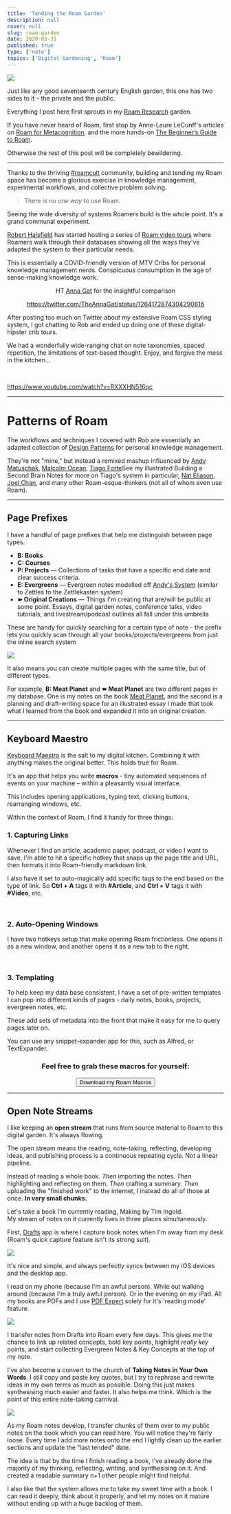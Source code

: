 ```yaml
---
title: 'Tending the Roam Garden'
description: null
cover: null
slug: roam-garden
date: 2020-05-31
published: true
type: ['note']
topics: ['Digital Gardening', 'Roam']
---
```



<Image src="https://res.cloudinary.com/dg3gyk0gu/image/upload/c_scale,w_580/v1590361285/maggieappleton.com/digital-gardening-theory/garden-sm-2.png" />

Just like any good seventeenth century English garden, this one has two sides to it – the private and the public.

Everything I post here first sprouts in my [Roam Research](https://roamresearch.com) garden. 

<ImageFrame alt="A screen capture of my system in Roam" src="https://res.cloudinary.com/dg3gyk0gu/image/upload/c_scale,w_1720/v1590188713/maggieappleton.com/notes/roam_theme_maggie.png" />

If you have never heard of Roam, first stop by Anne-Laure LeCunff's articles on <a href="https://nesslabs.com/roam-research">Roam for Metacognition</a>, and the more hands-on <a href="https://nesslabs.com/roam-research-beginner-guide">The Beginner’s Guide to Roam</a>.
 
Otherwise the rest of this post will be completely bewildering.

---

Thanks to the thriving <a href="https://twitter.com/hashtag/roamcult">#roamcult</a> community, building and tending my Roam space has become a glorious exercise in knowledge management, experimental workflows, and collective problem solving. 

> There is no *one way* to use Roam. 

Seeing the wide diversity of systems Roamers build is the whole point. It's a grand communal experiment.

<p><a href="https://www.influenceinsights.io/">Robert Haisfield</a> has started hosting a series of <a href="https://www.youtube.com/channel/UCWA6aNcUjK2w0Z_-0UURq_g/videos">Roam video tours</a> where Roamers walk through their databases showing all the ways they've adapted the system to their particular needs.</p>

<p>This is essentially a COVID-friendly version of MTV Cribs for personal knowledge management nerds. Conspicuous consumption in the age of sense-making knowledge work.</p>

<Center>

<Subtext>

HT <a href="https://twitter.com/TheAnnaGat">Anna Gat</a> for the insightful comparison

</Subtext>

https://twitter.com/TheAnnaGat/status/1264172874304290816

</Center>

<p>After posting too much on Twitter about my extensive <Link to="/painting-roam">Roam CSS styling system</Link>, I got chatting to Rob and ended up doing one of these digital-hipster crib tours.</p>

<p>We had a wonderfully wide-ranging chat on note taxonomies, spaced repetition, the limitations of text-based thought. Enjoy, and forgive the mess in the kitchen...</p>

<br />

<p>

https://www.youtube.com/watch?v=RXXXHN516qc

</p>

---

<h1>Patterns of Roam</h1>

<p>The workflows and techniques I covered with Rob are essentially an adapted collection of <a href="https://en.wikipedia.org/wiki/Design_pattern">Design Patterns</a> for personal knowledge management.</p>

<p>They're not "mine," but instead a remixed mashup influenced by <a href="https://andymatuschak.com">Andy Matuschak</a>, <a href="https://malcolmocean.com/">Malcolm Ocean</a>, <a href="https://fortelabs.co/">Tiago Forte</a><Footnote count={2}>See my illustrated <Link to="/basb">Building a Second Brain Notes</Link> for more on Tiago's system in particular</Footnote>, <a href="https://learn.nateliason.com/">Nat Eliason</a>, <a href="http://joelchan.me/">Joel Chan</a>, and many other Roam-esque-thinkers  
(not all of whom even use Roam).</p>

---

## Page Prefixes

I have a handful of page prefixes that help me distinguish between page types.

<ul>
    <li><b>B: Books</b></li>
    <li><b>C: Courses</b></li>
    <li><b>P: Projects</b> –– Collections of tasks that have a specific end date and clear success criteria.</li>
    <li><b>E: Evergreens</b> –– Evergreen notes modelled off <a href="https://notes.andymatuschak.org/Evergreen_notes">Andy's System</a> (similar to Zettles to the Zettlekasten system)</li>
    <li><b>➽ Original Creations</b> –– Things I'm creating that are/will be public at some point. Essays, <Link to="/garden">digital garden notes</Link>, conference talks, video tutorials, and livestream/podcast outlines all fall under this umbrella</li>
</ul>

These are handy for quickly searching for a certain type of note - the prefix lets you quickly scan through all your books/projects/evergreens from just the inline search system

<Image src="https://res.cloudinary.com/dg3gyk0gu/image/upload/v1590796137/maggieappleton.com/notes/roam-garden/inlinesearch.png" />

<p>It also means you can create multiple pages with the same title, but of different types.</p>


<p>
For example, <b>B: Meat Planet</b> and <b>➽ Meat Planet</b> are two different pages in my database. One is my notes on the book <a href="https://www.ucpress.edu/book/9780520295537/meat-planet">Meat Planet</a>, and the second is a planning and draft-writing space for an <Link to="/meat-planet">illustrated essay I made</Link> that took what I learned from the book and expanded it into an original creation.
</p>

---

## Keyboard Maestro

<p><a href="https://www.keyboardmaestro.com/main/">Keyboard Maestro</a> is the salt to my digital kitchen. Combining it with anything makes the original better.  This holds true for Roam.  

It's an app that helps you write <b>macros</b> - tiny automated sequences of events on your machine – within a pleasantly visual interface.</p>

<ImageFrame src="https://res.cloudinary.com/dg3gyk0gu/image/upload/v1590954520/maggieappleton.com/notes/roam-garden/keyboardmaestro.png" />

This includes opening applications, typing text, clicking buttons, rearranging windows, etc.

Within the context of Roam, I find it handy for three things:

### 1. Capturing Links

Whenever I find an article, academic paper, podcast, or video I want to save, I'm able to hit a specific hotkey that snaps up the page title and URL, then formats it into Roam-friendly markdown link.

<ImageFrame src="https://res.cloudinary.com/dg3gyk0gu/image/upload/v1590959288/maggieappleton.com/notes/roam-garden/linkcapture.gif" />

I also have it set to auto-magically add specific tags to the end based on the type of link. So **Ctrl + A** tags it with **#Article**, and **Ctrl + V** tags it with **#Video**, etc.

<br />

### 2. Auto-Opening Windows

I have two hotkeys setup that make opening Roam frictionless. One opens it as a new window, and another opens it as a new tab to the right.

<ImageFrame src="https://res.cloudinary.com/dg3gyk0gu/image/upload/v1590958542/maggieappleton.com/notes/roam-garden/quickopen.gif" />

<br />

### 3. Templating

To help keep my data base consistent, I have a set of pre-written templates I can pop into different kinds of pages - daily notes, books, projects, evergreen notes, etc.

These add sets of metadata into the front that make it easy for me to query pages later on.

<ImageFrame src="https://res.cloudinary.com/dg3gyk0gu/image/upload/v1590959251/maggieappleton.com/notes/roam-garden/templates.gif" />

You can use any snippet-expander app for this, such as Alfred, or TextExpander.

<Center style={{marginTop: '3em'}}>

### Feel free to grab these macros for yourself:

<p><a noStyle href="https://www.dropbox.com/s/iyx4jhs7vtdlt40/Maggie%27s%20Roam%20Macros.kmmacros?dl=0"><button style={{marginTop: '1em'}}>Download my Roam Macros</button> </a></p>

</Center>

---

<!-- 
## Note Taxonomy

Here's a big picture map of my taxonomical landscape.
 -->

## Open Note Streams

I like keeping an **open stream** that runs from source material to Roam to this digital garden. It's always flowing.

The open stream means the reading, note-taking, reflecting, developing ideas, and publishing process is a continuous repeating cycle. Not a linear pipeline.

Instead of reading a whole book. *Then* importing the notes. *Then* highlighting and reflecting on them. *Then* crafting a summary. *Then* uploading the "finished work" to the internet, I instead do all of those at once.  __In very small chunks.__

<p>Let's take a book I'm currently reading, <Link to="making-anthropology">Making by Tim Ingold</Link>.<br /> My stream of notes on it currently lives in three places simultaneously.</p>

First, <a href="https://getdrafts.com/">Drafts</a> app is where I capture book notes when I'm away from my desk (Roam's quick capture feature isn't its strong suit).

<Image src="https://res.cloudinary.com/dg3gyk0gu/image/upload/v1590778121/maggieappleton.com/notes/roam-garden/bookflow_1.png" />

It's nice and simple, and always perfectly syncs between my iOS devices and the desktop app.

I read on my phone (because I'm an awful person). While out walking around (because I'm a truly awful person). Or in the evening on my iPad. All my books are PDFs and I use <a href="https://pdfexpert.com/">PDF Expert</a> solely for it's 'reading mode' feature.

<Arrow />

<Image src="https://res.cloudinary.com/dg3gyk0gu/image/upload/v1590778119/maggieappleton.com/notes/roam-garden/bookflow_2.png" />

I transfer notes from Drafts into Roam every few days. This gives me the chance to link up related concepts, bold key points, highlight _really key_  points, and start collecting Evergreen Notes & Key Concepts at the top of my note.

I've also become a convert to the church of __Taking Notes in Your Own Words__.  I still copy and paste key quotes, but I try to rephrase and rewrite ideas in my own terms as much as possible. Doing this just makes synthesising much easier and faster. It also helps me think. Which is the point of this entire note-taking carnival.

<Arrow />

<Image src="https://res.cloudinary.com/dg3gyk0gu/image/upload/v1590778119/maggieappleton.com/notes/roam-garden/bookflow_3.png" />

As my Roam notes develop, I transfer chunks of them over to my public notes on the book <Link to="making-anthropology">which you can read here</Link>. You will notice they're fairly loose. Every time I add more notes onto the end I lightly clean up the earlier sections and update the "last tended" date.

The idea is that by the time I finish reading a book, I've already done the majority of my thinking, reflecting, writing, and synthesising on it. And created a readable summary n+1 other people might find helpful.

<p>I also like that the system allows me to take my sweet time with a book. I can read it deeply, think about it properly, and let my notes on it mature without ending up with a huge backlog of them.</p>

<!-- 
### Growing Evergreens



### Spaced Repetition Seedlings


### Writing Inboxes from Twitter to Talks
 -->


<ComingSoon />



<!-- 

<Image src="https://res.cloudinary.com/dg3gyk0gu/image/upload/v1590361285/maggieappleton.com/digital-gardening-theory/garden-main.png" />


<Image src="https://res.cloudinary.com/dg3gyk0gu/image/upload/v1590361284/maggieappleton.com/digital-gardening-theory/garden-sm-1.png" />

 -->